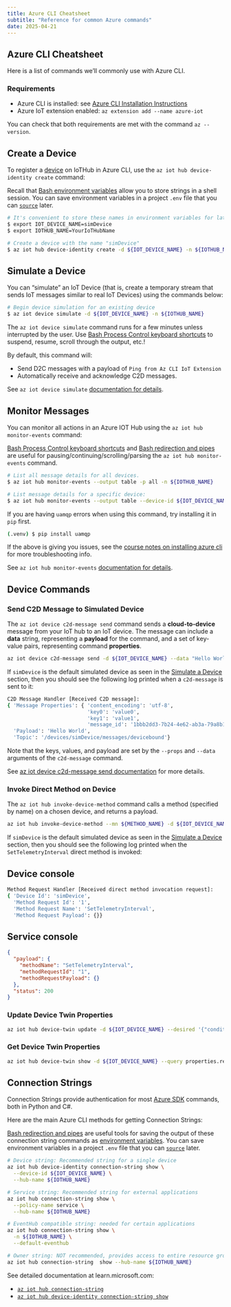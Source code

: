 ```yaml
---
title: Azure CLI Cheatsheet
subtitle: "Reference for common Azure commands"
date: 2025-04-21
---
```


## Azure CLI Cheatsheet

Here is a list of commands we'll commonly use with Azure CLI.

### Requirements

- Azure CLI is installed: see [Azure CLI Installation Instructions](/notes/azure-features/#azure-cli)
- Azure IoT extension enabled: `az extension add --name azure-iot`

You can check that both requirements are met with the command `az --version`.

## Create a Device

To register a [device](https://learn.microsoft.com/en-us/azure/iot/iot-glossary?toc=%2Fazure%2Fiot-hub%2Ftoc.json&bc=%2Fazure%2Fiot-hub%2Fbreadcrumb%2Ftoc.json#device)
on IoTHub in Azure CLI, use the `az iot hub device-identity create` command:

::: {.callout-note .column-margin}
Recall that [Bash environment variables](/notes/bash-scripting/#environment-variables) allow you to store strings in a shell session.
You can save environment variables in a project `.env` file that you can [`source`](/notes/bash-scripting#code-reuse) later.
:::

```bash
# It's convenient to store these names in environment variables for later re-use
$ export IOT_DEVICE_NAME=simDevice
$ export IOTHUB_NAME=YourIoTHubName

# Create a device with the name "simDevice"
$ az iot hub device-identity create -d ${IOT_DEVICE_NAME} -n ${IOTHUB_NAME}
```

## Simulate a Device

You can "simulate" an IoT Device (that is, create a temporary stream that sends IoT messages similar to real IoT Devices)
using the commands below:

```bash
# Begin device simulation for an existing device
$ az iot device simulate -d ${IOT_DEVICE_NAME} -n ${IOTHUB_NAME}
```

::: {.callout-note .column-margin}
The `az iot device simulate` command runs for a few minutes unless interrupted by the user.
Use [Bash Process Control keyboard shortcuts](/notes/bash-essentials/#process-control)
to suspend, resume, scroll through the output, etc.!
:::

By default, this command will:

- Send D2C messages with a payload of `Ping from Az CLI IoT Extension`
- Automatically receive and acknowledge C2D messages.

See `az iot device simulate`
[documentation for details](https://learn.microsoft.com/en-us/cli/azure/iot/device?view=azure-cli-latest#az-iot-device-simulate).

## Monitor Messages

You can monitor all actions in an Azure IOT Hub using the `az iot hub monitor-events` command:

::: {.callout-note .column-margin}
[Bash Process Control keyboard shortcuts](/notes/bash-essentials/#process-control)
and [Bash redirection and pipes](/notes/bash-essentials/#redirection-and-pipes) are useful for
pausing/continuing/scrolling/parsing the `az iot hub monitor-events` command.
:::

```bash
# List all message details for all devices.
$ az iot hub monitor-events --output table -p all -n ${IOTHUB_NAME}

# List message details for a specific device:
$ az iot hub monitor-events --output table --device-id ${IOT_DEVICE_NAME} --hub-name ${IOTHUB_NAME}
```

::: {.callout-warning}
If you are having `uamqp` errors when using this command, try installing it in `pip` first.
```bash
(.venv) $ pip install uamqp
```

If the above is giving you issues, see the [course notes on installing azure cli](/notes/azure-features#azure-cli)
for more troubleshooting info.
:::

See `az iot hub monitor-events`
[documentation for details](https://learn.microsoft.com/en-us/cli/azure/iot/device?view=azure-cli-latest#az-iot-hub-monitor-events).

## Device Commands

### Send C2D Message to Simulated Device

The `az iot device c2d-message send` command sends a **cloud-to-device** message from your IoT hub to an IoT device.
The message can include a **data** string, representing a **payload** for the command, and a set of key-value pairs, representing command **properties**.

```bash
az iot device c2d-message send -d ${IOT_DEVICE_NAME} --data "Hello World" --props "key0=value0;key1=value1" -n ${IOTHUB_NAME}
```

If `simDevice` is the default simulated device as seen in the [Simulate a Device](#simulate-a-device) section,
then you should see the following log printed when a `c2d-message` is sent to it:

```bash
C2D Message Handler [Received C2D message]:
{ 'Message Properties': { 'content_encoding': 'utf-8',
                          'key0': 'value0',
                          'key1': 'value1',
                          'message_id': '1bbb2dd3-7b24-4e62-ab3a-79a8b13cb1fe'},
  'Payload': 'Hello World',
  'Topic': '/devices/simDevice/messages/devicebound'}
```

Note that the keys, values, and payload are set by the `--props` and `--data` arguments of the `c2d-message` command.

See [az iot device c2d-message send documentation](https://learn.microsoft.com/en-us/cli/azure/iot/device/c2d-message?view=azure-cli-latest#az-iot-device-c2d-message-send)
for more details.

### Invoke Direct Method on Device

The `az iot hub invoke-device-method` command calls a method (specified by name) on a chosen device, and returns a payload.

```bash
az iot hub invoke-device-method --mn ${METHOD_NAME} -d ${IOT_DEVICE_NAME} -n ${IOTHUB_NAME}
```

If `simDevice` is the default simulated device as seen in the [Simulate a Device](#simulate-a-device) section,
then you should see the following log printed when the `SetTelemetryInterval` direct method is invoked:

::: {.panel-tabset}

## Device console

```bash
Method Request Handler [Received direct method invocation request]:
{ 'Device Id': 'simDevice',
  'Method Request Id': '1',
  'Method Request Name': 'SetTelemetryInterval',
  'Method Request Payload': {}}
```

## Service console

```json
{
  "payload": {
    "methodName": "SetTelemetryInterval",
    "methodRequestId": "1",
    "methodRequestPayload": {}
  },
  "status": 200
}
```

:::

### Update Device Twin Properties

```bash
az iot hub device-twin update -d ${IOT_DEVICE_NAME} --desired '{"conditions":{"temperature":{"warning":98, "critical":107}}}' -n ${IOTHUB_NAME}
```

### Get Device Twin Properties

```bash
az iot hub device-twin show -d ${IOT_DEVICE_NAME} --query properties.reported -n ${IOTHUB_NAME}
```

## Connection Strings

Connection Strings provide authentication for most [Azure SDK](/notes/azure-sdks) commands, both in Python and C#.

Here are the main Azure CLI methods for getting Connection Strings:

::: {.callout-note .column-margin}
[Bash redirection and pipes](/notes/bash-essentials/#redirection-and-pipes) are useful
tools for saving the output of these connection string commands as [environment variables](/notes/bash-scripting/#environment-variables).
You can save environment variables in a project `.env` file that you can [`source`](/notes/bash-scripting#code-reuse) later.
:::

```bash
# Device string: Recommended string for a single device
az iot hub device-identity connection-string show \
  --device-id ${IOT_DEVICE_NAME} \
  --hub-name ${IOTHUB_NAME}

# Service string: Recommended string for external applications
az iot hub connection-string show \
  --policy-name service \
  --hub-name ${IOTHUB_NAME}

# EventHub compatible string: needed for certain applications
az iot hub connection-string show \
  -n ${IOTHUB_NAME} \
  --default-eventhub

# Owner string: NOT recommended, provides access to entire resource group.
az iot hub connection-string  show --hub-name ${IOTHUB_NAME}
```

See detailed documentation at learn.microsoft.com:

- [`az iot hub connection-string`](https://learn.microsoft.com/en-us/cli/azure/iot/hub/connection-string?view=azure-cli-latest)
- [`az iot hub device-identity connection-string show`](https://learn.microsoft.com/en-us/cli/azure/iot/hub/device-identity/connection-string?view=azure-cli-latest#az-iot-hub-device-identity-connection-string-show)
